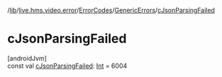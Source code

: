 /[lib](/api-reference/android/v2/home/content)/[live.hms.video.error](../../index)/[ErrorCodes](../index)/[GenericErrors](index)/[cJsonParsingFailed](c-json-parsing-failed)

# cJsonParsingFailed

[androidJvm]\
const val [cJsonParsingFailed](c-json-parsing-failed): [Int](https://kotlinlang.org/api/latest/jvm/stdlib/kotlin/-int/index.html) = 6004
